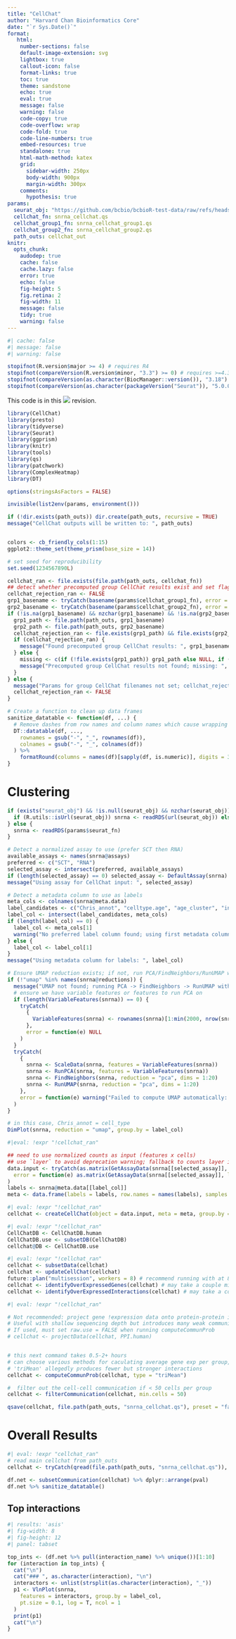 ```yaml
---
title: "CellChat"
author: "Harvard Chan Bioinformatics Core"
date: "`r Sys.Date()`"
format:
   html:
    number-sections: false
    default-image-extension: svg
    lightbox: true
    callout-icon: false
    format-links: true
    toc: true
    theme: sandstone
    echo: true
    eval: true
    message: false
    warning: false
    code-copy: true
    code-overflow: wrap
    code-fold: true
    code-line-numbers: true
    embed-resources: true
    standalone: true
    html-math-method: katex
    grid:
      sidebar-width: 250px
      body-width: 900px
      margin-width: 300px
    comments:
      hypothesis: true
params:
  seurat_obj: "https://github.com/bcbio/bcbioR-test-data/raw/refs/heads/main/singlecell/tiny.rds"
  cellchat_fn: snrna_cellchat.qs
  cellchat_group1_fn: snrna_cellchat_group1.qs
  cellchat_group2_fn: snrna_cellchat_group2.qs
  path_outs: cellchat_out
knitr:
  opts_chunk:
    audodep: true
    cache: false
    cache.lazy: false
    error: true
    echo: false
    fig-height: 5
    fig.retina: 2
    fig-width: 11
    message: false
    tidy: true
    warning: false
---
```


```r
#| cache: false
#| message: false
#| warning: false

stopifnot(R.version$major >= 4) # requires R4
stopifnot(compareVersion(R.version$minor, "3.3") >= 0) # requires >=4.3.3
stopifnot(compareVersion(as.character(BiocManager::version()), "3.18") >= 0)
stopifnot(compareVersion(as.character(packageVersion("Seurat")), "5.0.0") >= 0)
```

This code is in this ![](https://img.shields.io/badge/status-status-green) revision.


```r
library(CellChat)
library(presto)
library(tidyverse)
library(Seurat)
library(ggprism)
library(knitr)
library(tools)
library(qs)
library(patchwork)
library(ComplexHeatmap)
library(DT)

options(stringsAsFactors = FALSE)

invisible(list2env(params, environment()))

if (!dir.exists(path_outs)) dir.create(path_outs, recursive = TRUE)
message("CellChat outputs will be written to: ", path_outs)


colors <- cb_friendly_cols(1:15)
ggplot2::theme_set(theme_prism(base_size = 14))

# set seed for reproducibility
set.seed(1234567890L)

cellchat_ran <- file.exists(file.path(path_outs, cellchat_fn))
## detect whether precomputed group CellChat results exist and set flag
cellchat_rejection_ran <- FALSE
grp1_basename <- tryCatch(basename(params$cellchat_group1_fn), error = function(e) NA_character_)
grp2_basename <- tryCatch(basename(params$cellchat_group2_fn), error = function(e) NA_character_)
if (!is.na(grp1_basename) && nzchar(grp1_basename) && !is.na(grp2_basename) && nzchar(grp2_basename)) {
  grp1_path <- file.path(path_outs, grp1_basename)
  grp2_path <- file.path(path_outs, grp2_basename)
  cellchat_rejection_ran <- file.exists(grp1_path) && file.exists(grp2_path)
  if (cellchat_rejection_ran) {
    message("Found precomputed group CellChat results: ", grp1_basename, ", ", grp2_basename)
  } else {
    missing <- c(if (!file.exists(grp1_path)) grp1_path else NULL, if (!file.exists(grp2_path)) grp2_path else NULL)
    message("Precomputed group CellChat results not found; missing: ", paste(missing, collapse = ", "))
  }
} else {
  message("Params for group CellChat filenames not set; cellchat_rejection_ran = FALSE")
  cellchat_rejection_ran <- FALSE
}
```

```r
# Create a function to clean up data frames
sanitize_datatable <- function(df, ...) {
  # Remove dashes from row names and column names which cause wrapping
  DT::datatable(df, ...,
    rownames = gsub("-", "_", rownames(df)),
    colnames = gsub("-", "_", colnames(df))
  ) %>%
    formatRound(columns = names(df)[sapply(df, is.numeric)], digits = 3)
}
```

# Clustering

```r
if (exists("seurat_obj") && !is.null(seurat_obj) && nzchar(seurat_obj)) {
  if (R.utils::isUrl(seurat_obj)) snrna <- readRDS(url(seurat_obj)) else snrna <- readRDS(seurat_obj)
} else {
  snrna <- readRDS(params$seurat_fn)
}

# Detect a normalized assay to use (prefer SCT then RNA)
available_assays <- names(snrna@assays)
preferred <- c("SCT", "RNA")
selected_assay <- intersect(preferred, available_assays)
if (length(selected_assay) == 0) selected_assay <- DefaultAssay(snrna) else selected_assay <- selected_assay[1]
message("Using assay for CellChat input: ", selected_assay)

# Detect a metadata column to use as labels
meta_cols <- colnames(snrna@meta.data)
label_candidates <- c("Chris_annot", "celltype.age", "age_cluster", "integrated_snn_res.0.4", "cell_type", "seurat_clusters", "orig.ident")
label_col <- intersect(label_candidates, meta_cols)
if (length(label_col) == 0) {
  label_col <- meta_cols[1]
  warning("No preferred label column found; using first metadata column: ", label_col)
} else {
  label_col <- label_col[1]
}
message("Using metadata column for labels: ", label_col)

# Ensure UMAP reduction exists; if not, run PCA/FindNeighbors/RunUMAP with defaults
if (!"umap" %in% names(snrna@reductions)) {
  message("UMAP not found; running PCA -> FindNeighbors -> RunUMAP with default parameters")
  # ensure we have variable features or features to run PCA on
  if (length(VariableFeatures(snrna)) == 0) {
    tryCatch(
      {
        VariableFeatures(snrna) <- rownames(snrna)[1:min(2000, nrow(snrna))]
      },
      error = function(e) NULL
    )
  }
  tryCatch(
    {
      snrna <- ScaleData(snrna, features = VariableFeatures(snrna))
      snrna <- RunPCA(snrna, features = VariableFeatures(snrna))
      snrna <- FindNeighbors(snrna, reduction = "pca", dims = 1:20)
      snrna <- RunUMAP(snrna, reduction = "pca", dims = 1:20)
    },
    error = function(e) warning("Failed to compute UMAP automatically: ", conditionMessage(e))
  )
}

# in this case, Chris_annot = cell_type
DimPlot(snrna, reduction = "umap", group.by = label_col)
```

```r
#|eval: !expr "!cellchat_ran"

## need to use normalized counts as input (features x cells)
## use `layer` to avoid deprecation warning; fallback to counts layer if data not present
data.input <- tryCatch(as.matrix(GetAssayData(snrna[[selected_assay]], layer = "data")),
  error = function(e) as.matrix(GetAssayData(snrna[[selected_assay]], layer = "counts"))
)
labels <- snrna@meta.data[[label_col]]
meta <- data.frame(labels = labels, row.names = names(labels), samples = snrna$orig.ident)
```

```r
#| eval: !expr "!cellchat_ran"
cellchat <- createCellChat(object = data.input, meta = meta, group.by = "labels")
```

```r
#| eval: !expr "!cellchat_ran"
CellChatDB <- CellChatDB.human
CellChatDB.use <- subsetDB(CellChatDB)
cellchat@DB <- CellChatDB.use
```

```r
#| eval: !expr "!cellchat_ran"
cellchat <- subsetData(cellchat)
cellchat <- updateCellChat(cellchat)
future::plan("multisession", workers = 8) # recommend running with at 8-16 cores
cellchat <- identifyOverExpressedGenes(cellchat) # may take a couple minutes
cellchat <- identifyOverExpressedInteractions(cellchat) # may take a couple minutes
```

```r
#| eval: !expr "!cellchat_ran"

# Not recommended: project gene !expression data onto protein-protein interaction network.
# Useful with shallow sequencing depth but introduces many weak communications.
# If used, must set raw.use = FALSE when running computeCommunProb
# cellchat <- projectData(cellchat, PPI.human)


# this next command takes 0.5-2+ hours
# can choose various methods for caculating average gene exp per group,
# 'triMean' allegedly produces fewer but stronger interactions
cellchat <- computeCommunProb(cellchat, type = "triMean")

#  filter out the cell-cell communication if < 50 cells per group
cellchat <- filterCommunication(cellchat, min.cells = 50)

qsave(cellchat, file.path(path_outs, "snrna_cellchat.qs"), preset = "fast")
```

# Overall Results 

```r
#| eval: !expr "cellchat_ran"
# read main cellchat from path_outs
cellchat <- tryCatch(qread(file.path(path_outs, "snrna_cellchat.qs")), error = function(e) qread(params$cellchat_fn))
```

```r
df.net <- subsetCommunication(cellchat) %>% dplyr::arrange(pval)
df.net %>% sanitize_datatable()
```

## Top interactions

```r
#| results: 'asis'
#| fig-width: 8
#| fig-height: 12
#| panel: tabset

top_ints <- (df.net %>% pull(interaction_name) %>% unique())[1:10]
for (interaction in top_ints) {
  cat("\n")
  cat("### ", as.character(interaction), "\n")
  interactors <- unlist(strsplit(as.character(interaction), "_"))
  p1 <- VlnPlot(snrna,
    features = interactors, group.by = label_col,
    pt.size = 0.1, log = T, ncol = 1
  )
  print(p1)
  cat("\n")
}
```


